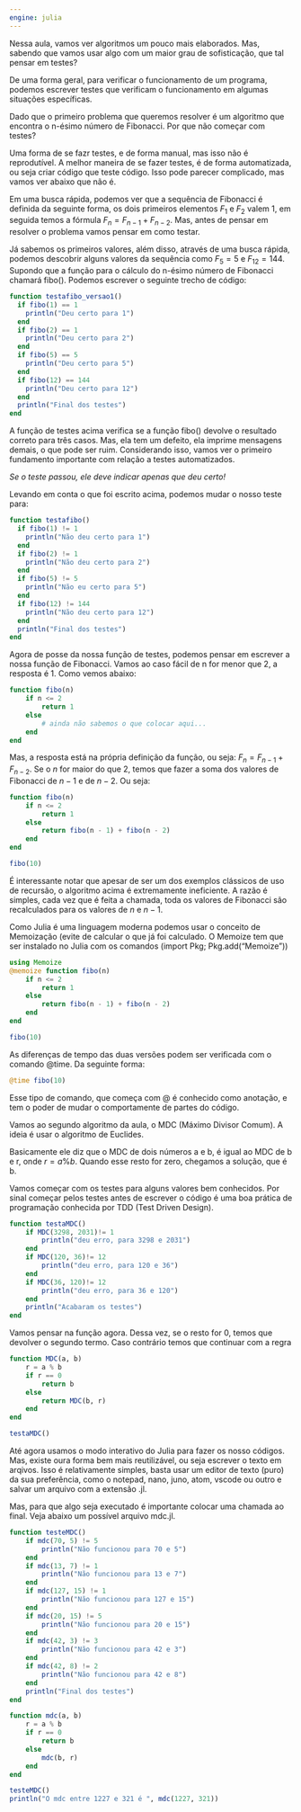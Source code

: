 ```yaml
---
engine: julia
---
```



Nessa aula,  vamos ver  algoritmos um  pouco mais  elaborados. Mas,  sabendo que
vamos usar algo com um maior grau de sofisticação, que tal pensar em testes?

De  uma forma  geral, para  verificar o  funcionamento de  um programa,  podemos
escrever testes que verificam o  funcionamento em algumas situações específicas.

Dado que o primeiro problema que queremos resolver é um algoritmo que encontra o
n-ésimo número de Fibonacci. Por que não começar com testes?

Uma forma de se fazr testes, e de forma manual, mas isso não é reprodutível. A
melhor maneira de se fazer testes, é de forma automatizada, ou seja criar código
que teste código. Isso pode parecer complicado, mas vamos ver abaixo que não é.

Em uma  busca rápida,  podemos ver que  a sequência de  Fibonacci é  definida da
seguinte forma,  os dois primeiros elementos  $F_1$ e $F_2$ valem  1, em seguida
temos a fórmula  $F_n = F_{n-1} +  F_{n-2}$. Mas, antes de pensar  em resolver o
problema vamos pensar em como testar.

Já  sabemos os  primeiros  valores, além  disso, através  de  uma busca  rápida,
podemos  descobrir alguns  valores  da sequência  como  $F_5 =  5$  e $F_{12}  =
144$. Supondo que a função para o cálculo do n-ésimo número de Fibonacci chamará
fibo(). Podemos escrever o seguinte trecho de código:

``` julia
function testafibo_versao1()
  if fibo(1) == 1
    println("Deu certo para 1")
  end
  if fibo(2) == 1
    println("Deu certo para 2")
  end
  if fibo(5) == 5
    println("Deu certo para 5")
  end
  if fibo(12) == 144
    println("Deu certo para 12")
  end
  println("Final dos testes")
end
```

A função de testes acima verifica se a função fibo() devolve o resultado correto
para três casos. Mas, ela tem um defeito, ela imprime mensagens demais, o que
pode ser ruim. Considerando isso, vamos ver o primeiro fundamento importante com
relação a testes automatizados.

*Se o teste passou, ele deve indicar apenas que deu certo!*

Levando em conta o que foi escrito acima, podemos mudar o nosso teste para:


``` julia
function testafibo()
  if fibo(1) != 1
    println("Não deu certo para 1")
  end
  if fibo(2) != 1
    println("Não deu certo para 2")
  end
  if fibo(5) != 5
    println("Não eu certo para 5")
  end
  if fibo(12) != 144
    println("Não deu certo para 12")
  end
  println("Final dos testes")
end
``` 

Agora de posse da nossa função de testes, podemos pensar em escrever a nossa função de Fibonacci.
Vamos ao caso fácil de n for menor que 2, a resposta é 1. Como vemos abaixo:


``` julia
function fibo(n)
    if n <= 2
        return 1
    else
        # ainda não sabemos o que colocar aqui...
    end
end
``` 

Mas, a resposta está na própria definição da função, ou seja:  $F_n = F_{n-1} +  F_{n-2}$.
Se o $n$ for maior do que 2, temos que fazer a soma dos valores de Fibonacci de $n-1$ e de
$n-2$. Ou seja:


``` julia
function fibo(n)
    if n <= 2
        return 1
    else
        return fibo(n - 1) + fibo(n - 2)
    end
end

fibo(10)
```

É interessante notar que apesar de ser um dos exemplos clássicos de uso de
recursão, o algoritmo acima é extremamente ineficiente. A razão é simples, cada
vez que é feita a chamada, toda os valores de Fibonacci são recalculados para os
valores de $n$ e $n-1$.

Como Julia é uma linguagem moderna podemos usar o conceito de Memoização (evite
de calcular o que já foi calculado. O Memoize tem que ser instalado no Julia com
os comandos (import Pkg; Pkg.add("Memoize"))


``` julia
using Memoize
@memoize function fibo(n)
    if n <= 2
        return 1
    else
        return fibo(n - 1) + fibo(n - 2)
    end
end

fibo(10)
``` 


As diferenças de tempo das duas versões podem ser verificada com o comando @time.
Da seguinte forma:

``` julia
@time fibo(10)
``` 

Esse tipo de comando, que começa com @ é conhecido como anotação, e tem o poder de
mudar o comportamente de partes do código.

Vamos ao segundo algoritmo da aula, o MDC (Máximo Divisor Comum). A ideia é usar o
algoritmo de Euclides.


Basicamente ele diz que o MDC de dois números a e b, é igual ao MDC de b e r,
onde $r=a\% b$. Quando esse resto for zero, chegamos a solução, que é b.

Vamos começar com os testes para alguns valores bem conhecidos. Por sinal começar
pelos testes antes de escrever o código é uma boa prática de programação conhecida por
TDD (Test Driven Design).


``` julia
function testaMDC()
    if MDC(3298, 2031)!= 1
        println("deu erro, para 3298 e 2031")
    end
    if MDC(120, 36)!= 12
        println("deu erro, para 120 e 36")
    end
    if MDC(36, 120)!= 12
        println("deu erro, para 36 e 120")
    end
    println("Acabaram os testes")
end
``` 


Vamos pensar na função agora. Dessa vez, se o resto for 0, temos que devolver o segundo termo.
Caso contrário temos que continuar com a regra

``` julia
function MDC(a, b)
    r = a % b
    if r == 0
        return b
    else
        return MDC(b, r)
    end
end

testaMDC()
``` 



Até agora usamos o modo interativo do Julia para fazer os nosso códigos. Mas, existe oura forma bem mais
reutilizável, ou seja escrever o texto em arqivos. Isso é relativamente simples, basta usar um editor de texto
(puro) da sua preferência, como o notepad, nano, juno, atom, vscode ou outro e salvar um
arquivo com a extensão .jl.

Mas, para que algo seja executado é importante colocar uma chamada ao final. Veja abaixo
um possível arquivo mdc.jl.

``` julia
function testeMDC()
    if mdc(70, 5) != 5
        println("Não funcionou para 70 e 5")
    end
    if mdc(13, 7) != 1
        println("Não funcionou para 13 e 7")
    end
    if mdc(127, 15) != 1
        println("Não funcionou para 127 e 15")
    end
    if mdc(20, 15) != 5
        println("Não funcionou para 20 e 15")
    end
    if mdc(42, 3) != 3
        println("Não funcionou para 42 e 3")
    end
    if mdc(42, 8) != 2
        println("Não funcionou para 42 e 8")
    end
    println("Final dos testes")
end

function mdc(a, b)
    r = a % b
    if r == 0
        return b
    else
        mdc(b, r)
    end
end

testeMDC()
println("O mdc entre 1227 e 321 é ", mdc(1227, 321))
```
